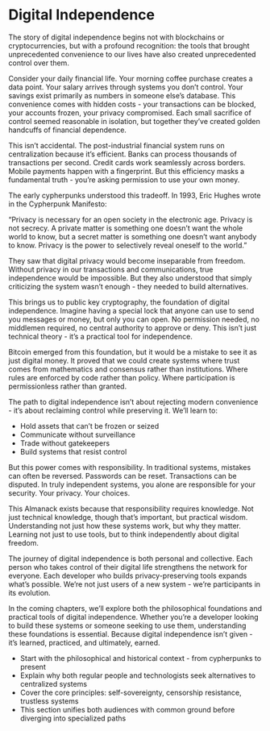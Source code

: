 # Digital Independence

The story of digital independence begins not with blockchains or cryptocurrencies, but with a profound recognition: the tools that brought unprecedented convenience to our lives have also created unprecedented control over them.

Consider your daily financial life. Your morning coffee purchase creates a data point. Your salary arrives through systems you don't control. Your savings exist primarily as numbers in someone else's database. This convenience comes with hidden costs - your transactions can be blocked, your accounts frozen, your privacy compromised. Each small sacrifice of control seemed reasonable in isolation, but together they've created golden handcuffs of financial dependence.

This isn't accidental. The post-industrial financial system runs on centralization because it's efficient. Banks can process thousands of transactions per second. Credit cards work seamlessly across borders. Mobile payments happen with a fingerprint. But this efficiency masks a fundamental truth - you're asking permission to use your own money.

The early cypherpunks understood this tradeoff. In 1993, Eric Hughes wrote in the Cypherpunk Manifesto:

"Privacy is necessary for an open society in the electronic age. Privacy is not secrecy. A private matter is something one doesn't want the whole world to know, but a secret matter is something one doesn't want anybody to know. Privacy is the power to selectively reveal oneself to the world."

They saw that digital privacy would become inseparable from freedom. Without privacy in our transactions and communications, true independence would be impossible. But they also understood that simply criticizing the system wasn't enough - they needed to build alternatives.

This brings us to public key cryptography, the foundation of digital independence. Imagine having a special lock that anyone can use to send you messages or money, but only you can open. No permission needed, no middlemen required, no central authority to approve or deny. This isn't just technical theory - it's a practical tool for independence.

Bitcoin emerged from this foundation, but it would be a mistake to see it as just digital money. It proved that we could create systems where trust comes from mathematics and consensus rather than institutions. Where rules are enforced by code rather than policy. Where participation is permissionless rather than granted.

The path to digital independence isn't about rejecting modern convenience - it's about reclaiming control while preserving it. We'll learn to:

- Hold assets that can't be frozen or seized
- Communicate without surveillance
- Trade without gatekeepers
- Build systems that resist control

But this power comes with responsibility. In traditional systems, mistakes can often be reversed. Passwords can be reset. Transactions can be disputed. In truly independent systems, you alone are responsible for your security. Your privacy. Your choices.

This Almanack exists because that responsibility requires knowledge. Not just technical knowledge, though that's important, but practical wisdom. Understanding not just how these systems work, but why they matter. Learning not just to use tools, but to think independently about digital freedom.

The journey of digital independence is both personal and collective. Each person who takes control of their digital life strengthens the network for everyone. Each developer who builds privacy-preserving tools expands what's possible. We're not just users of a new system - we're participants in its evolution.

In the coming chapters, we'll explore both the philosophical foundations and practical tools of digital independence. Whether you're a developer looking to build these systems or someone seeking to use them, understanding these foundations is essential. Because digital independence isn't given - it's learned, practiced, and ultimately, earned.

* Start with the philosophical and historical context - from cypherpunks to present
* Explain why both regular people and technologists seek alternatives to centralized systems
* Cover the core principles: self-sovereignty, censorship resistance, trustless systems
* This section unifies both audiences with common ground before diverging into specialized paths
